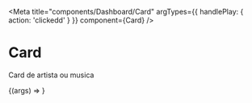 
<Meta
  title="components/Dashboard/Card"
  argTypes={{ handlePlay: { action: 'clickedd' } }}
  component={Card}
/>

# Card

Card de artista ou musica

<ArgsTable of={Card} />

<Canvas>
  <Story
    name="Card Component"
    args={{
      ...Card.defaultProps,
    }}
  >
    {(args) => <Card {...args} />}
  </Story>
</Canvas>

